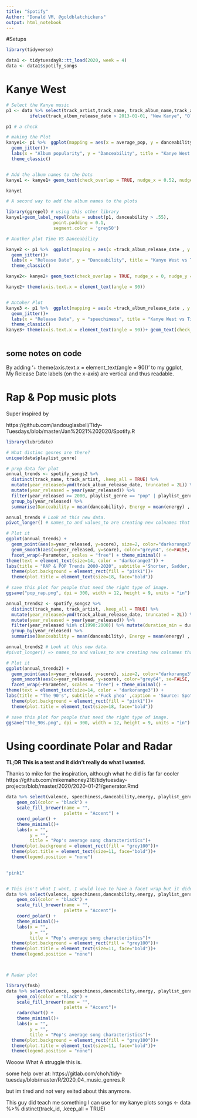 ---
title: "Spotify"
Author: "Donald VM, @goldblatchickens" 
output: html_notebook
---
#Setups

```{r libs}
library(tidyverse)
```

```{r data import}
data1 <- tidytuesdayR::tt_load(2020, week = 4)
data <- data1$spotify_songs

```

# Kanye West
```{r plots for Kanye}

# Select the Kanye music
p1 <- data %>% select(track_artist,track_name, track_album_name,track_album_release_date,track_popularity,energy, danceability, instrumentalness,liveness,speechiness,tempo,duration_ms) %>% filter(track_artist == "Kanye West") %>% group_by(track_album_name) %>% mutate(average_pop = mean(track_popularity), Type_of_Kanye =
         ifelse(track_album_release_date > 2013-01-01, "New Kanye", "Old Kanye"))

p1 # a check

# making the Plot
kanye1<- p1 %>%  ggplot(mapping = aes(x = average_pop, y = danceability, color = Type_of_Kanye, label =track_album_name))+
  geom_jitter()+
  labs(x = "Album popularity", y = "Danceability", title = "Kanye West Danceability vs Album Popularity", subtitle = "Albums after MBDF are new Kanye")+
  theme_classic()


# Add the album names to the Dots
kanye1 <- kanye1+ geom_text(check_overlap = TRUE, nudge_x = 0.52, nudge_y = 0.02)

kanye1

# A second way to add the album names to the plots

library(ggrepel) # using this other library
kanye1+geom_label_repel(data = subset(p1, danceability > .55),                   box.padding   = 0.2, 
                  point.padding = 0.1,
                  segment.color = 'grey50')

# Another plot Time VS Danceability

kanye2 <- p1 %>%  ggplot(mapping = aes(x =track_album_release_date , y =danceability , color = Type_of_Kanye, label =track_album_name))+
  geom_jitter()+
  labs(x = "Release Date", y = "Danceability", title = "Kanye West vs Time VS Danceability", subtitle = "Albums after MBDF are new Kanye")+
  theme_classic()

kanye2<- kanye2+ geom_text(check_overlap = TRUE, nudge_x = 0, nudge_y = 0)

kanye2+ theme(axis.text.x = element_text(angle = 90))


# Antoher Plot 
kanye3 <- p1 %>%  ggplot(mapping = aes(x =track_album_release_date , y = speechiness , color = Type_of_Kanye, label = track_popularity))+
  geom_jitter()+
  labs(x = "Release Date", y = "speechiness", title = "Kanye West vs Time VS speechiness", subtitle = "Albums after MBDF are new Kanye")+
  theme_classic()
kanye3+ theme(axis.text.x = element_text(angle = 90))+ geom_text(check_overlap = TRUE, nudge_x = 0, nudge_y = 0)



```
## some notes on code
By adding '+ theme(axis.text.x = element_text(angle = 90))' to my ggplot, My Release Date labels (on the x-axis) are vertical and thus readable. 


# Rap & Pop music plots 

Super inspired by 

https://github.com/iandouglasbell/Tidy-Tuesdays/blob/master/Jan%2021%202020/Spotify.R

```{r 2000-2020}
library(lubridate)

# What distinc genres are there? 
unique(data$playlist_genre)

# prep data for plot
annual_trends <- spotify_songs2 %>%
  distinct(track_name, track_artist, .keep_all = TRUE) %>%
  mutate(year_released=ymd(track_album_release_date, truncated = 2L)) %>%
  mutate(year_released = year(year_released)) %>%
  filter(year_released >= 2000, playlist_genre == "pop" | playlist_genre == "rap" ) %>% mutate(duration_min = duration_ms/60000) %>%
  group_by(year_released) %>%
  summarise(Danceability = mean(danceability), Energy = mean(energy) , "Loudness (db)" = mean(loudness), "Happiness (Valence)" = mean(valence), "Tempo (BPM)" = mean(tempo), "Duration (Min)"= mean(duration_min))%>% pivot_longer(-year_released, names_to = "Parameter", values_to = "score")

annual_trends # Look at this new data. 
pivot_longer() # names_to and values_to are creating new colnames that summarise the data in a pivot. for more info check out ?pivot

# Plot it
ggplot(annual_trends) + 
  geom_point(aes(x=year_released, y=score), size=2, color="darkorange3") +
  geom_smooth(aes(x=year_released, y=score), color="grey64", se=FALSE, size=1.4) + 
  facet_wrap(~Parameter, scales = "free") + theme_minimal() + 
theme(text = element_text(size=14, color = "darkorange3")) + 
labs(title = "RAP & POP Trends 2000-2020", subtitle ='Shorter, Sadder, Quieter. A Dance Comeback?' ,caption = 'Source: Spotify | #TidyTuesday #R4DS', y="", x="") +
  theme(plot.background = element_rect(fill = "pink1"))+
  theme(plot.title = element_text(size=18, face="bold"))

# save this plot for people that need the right type of image. 
ggsave("pop_rap.png", dpi = 300, width = 12, height = 9, units = "in")

```


```{r oldies}
annual_trends2 <- spotify_songs2 %>%
  distinct(track_name, track_artist, .keep_all = TRUE) %>%
  mutate(year_released=ymd(track_album_release_date, truncated = 2L)) %>%
  mutate(year_released = year(year_released)) %>%
  filter(year_released %in% c(1990:2000)) %>% mutate(duration_min = duration_ms/60000) %>%
  group_by(year_released) %>%
  summarise(Danceability = mean(danceability), Energy = mean(energy) , "Loudness (db)" = mean(loudness), "Happiness (Valence)" = mean(valence), "Tempo (BPM)" = mean(tempo), "Duration (Min)"= mean(duration_min))%>% pivot_longer(-year_released, names_to = "Parameter", values_to = "score")

annual_trends2 # Look at this new data. 
#pivot_longer() => names_to and values_to are creating new colnames that summarise the data in a pivot. for more info check out ?pivot

# Plot it
ggplot(annual_trends2) + 
  geom_point(aes(x=year_released, y=score), size=2, color="darkorange3") +
  geom_smooth(aes(x=year_released, y=score), color="grey64", se=FALSE, size=1.4) + 
  facet_wrap(~Parameter, scales = "free") + theme_minimal() + 
theme(text = element_text(size=14, color = "darkorange3")) + 
labs(title = "The 90's", subtitle ='Fuck yhea' ,caption = 'Source: Spotify | #TidyTuesday #R4DS', y="", x="") +
  theme(plot.background = element_rect(fill = "pink1"))+
  theme(plot.title = element_text(size=18, face="bold"))

# save this plot for people that need the right type of image. 
ggsave("the_90s.png", dpi = 300, width = 12, height = 9, units = "in")
```

# Using coordinate Polar and Radar

**TL;DR This is a test and it didn't really do what I wanted.** 

Thanks to mike for the inspiration, although what he did is far far cooler
https://github.com/mikemahoney218/tidytuesday-projects/blob/master/2020/2020-01-21/generator.Rmd

```{r making a polar plot}
 
data %>% select(valence, speechiness,danceability,energy, playlist_genre) %>% filter(playlist_genre=="pop") %>% summarise_all(mean) %>% select(-playlist_genre) %>% gather(dimension, val) %>% ggplot(aes(dimension, val, fill = dimension)) +
    geom_col(color = "black") +
    scale_fill_brewer(name = "",
                      palette = "Accent") +
    coord_polar() +
    theme_minimal()+
    labs(x = "",
         y = "",
         title = "Pop's average song characteristics")+
  theme(plot.background = element_rect(fill = "grey100"))+
  theme(plot.title = element_text(size=11, face="bold"))+
  theme(legend.position = "none")
  

"pink1"


# This isn't what I want, I would love to have a facet wrap but it didnt work. 
data %>% select(valence, speechiness,danceability,energy, playlist_genre) %>% filter(playlist_genre=="pop") %>% summarise_all(mean)%>% gather(dimension, val,-playlist_genre) %>% ggplot(aes(dimension, val, fill = dimension)) +
    geom_col(color = "black") +
    scale_fill_brewer(name = "",
                      palette = "Accent")+
    coord_polar() +
    theme_minimal()+
    labs(x = "",
         y = "",
         title = "Pop's average song characteristics")+
  theme(plot.background = element_rect(fill = "grey100"))+
  theme(plot.title = element_text(size=11, face="bold"))+
  theme(legend.position = "none")



# Radar plot 

library(fmsb)
data %>% select(valence, speechiness,danceability,energy, playlist_genre) %>% group_by(playlist_genre) %>% summarise_all(mean)%>% gather(dimension, val,-playlist_genre) %>% ggplot(aes(dimension, val, fill = dimension)) +
    geom_col(color = "black") +
    scale_fill_brewer(name = "",
                      palette = "Accent")+
    radarchart() +
    theme_minimal()+
    labs(x = "",
         y = "",
         title = "Pop's average song characteristics")+
  theme(plot.background = element_rect(fill = "grey100"))+
  theme(plot.title = element_text(size=11, face="bold"))+
  theme(legend.position = "none")


```

Wooow What A struggle this is. 

some help over at: https://gitlab.com/choh/tidy-tuesday/blob/master/R/2020_04_music_genres.R

but im tired and not very exited about this anymore. 

This guy did teach me something I can use for my kanye plots 
songs <- data %>% distinct(track_id, .keep_all = TRUE)

